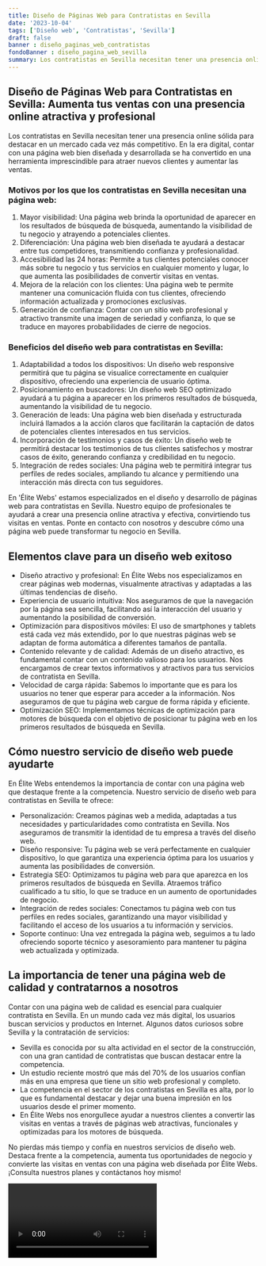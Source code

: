 ```yaml
---
title: Diseño de Páginas Web para Contratistas en Sevilla
date: '2023-10-04'
tags: ['Diseño web', 'Contratistas', 'Sevilla']
draft: false
banner : diseño_paginas_web_contratistas
fondoBanner : diseño_pagina_web_sevilla
summary: Los contratistas en Sevilla necesitan tener una presencia online sólida para destacar en un mercado cada vez más competitivo. En la era digital, contar con una página web bien diseñada y desarrollada se ha convertido en una herramienta imprescindible para atraer nuevos clientes y aumentar las ventas.
---
```


## Diseño de Páginas Web para Contratistas en Sevilla: Aumenta tus ventas con una presencia online atractiva y profesional

Los contratistas en Sevilla necesitan tener una presencia online sólida para destacar en un mercado cada vez más competitivo. En la era digital, contar con una página web bien diseñada y desarrollada se ha convertido en una herramienta imprescindible para atraer nuevos clientes y aumentar las ventas.

### Motivos por los que los contratistas en Sevilla necesitan una página web:

1. Mayor visibilidad: Una página web brinda la oportunidad de aparecer en los resultados de búsqueda de búsqueda, aumentando la visibilidad de tu negocio y atrayendo a potenciales clientes.
2. Diferenciación: Una página web bien diseñada te ayudará a destacar entre tus competidores, transmitiendo confianza y profesionalidad.
3. Accesibilidad las 24 horas: Permite a tus clientes potenciales conocer más sobre tu negocio y tus servicios en cualquier momento y lugar, lo que aumenta las posibilidades de convertir visitas en ventas.
4. Mejora de la relación con los clientes: Una página web te permite mantener una comunicación fluida con tus clientes, ofreciendo información actualizada y promociones exclusivas.
5. Generación de confianza: Contar con un sitio web profesional y atractivo transmite una imagen de seriedad y confianza, lo que se traduce en mayores probabilidades de cierre de negocios.

### Beneficios del diseño web para contratistas en Sevilla:

1. Adaptabilidad a todos los dispositivos: Un diseño web responsive permitirá que tu página se visualice correctamente en cualquier dispositivo, ofreciendo una experiencia de usuario óptima.
2. Posicionamiento en buscadores: Un diseño web SEO optimizado ayudará a tu página a aparecer en los primeros resultados de búsqueda, aumentando la visibilidad de tu negocio.
3. Generación de leads: Una página web bien diseñada y estructurada incluirá llamados a la acción claros que facilitarán la captación de datos de potenciales clientes interesados en tus servicios.
4. Incorporación de testimonios y casos de éxito: Un diseño web te permitirá destacar los testimonios de tus clientes satisfechos y mostrar casos de éxito, generando confianza y credibilidad en tu negocio.
5. Integración de redes sociales: Una página web te permitirá integrar tus perfiles de redes sociales, ampliando tu alcance y permitiendo una interacción más directa con tus seguidores.

En 'Élite Webs' estamos especializados en el diseño y desarrollo de páginas web para contratistas en Sevilla. Nuestro equipo de profesionales te ayudará a crear una presencia online atractiva y efectiva, convirtiendo tus visitas en ventas. Ponte en contacto con nosotros y descubre cómo una página web puede transformar tu negocio en Sevilla.

<GifSeo />

<Cta />

## Elementos clave para un diseño web exitoso

- Diseño atractivo y profesional: En Élite Webs nos especializamos en crear páginas web modernas, visualmente atractivas y adaptadas a las últimas tendencias de diseño.
- Experiencia de usuario intuitiva: Nos aseguramos de que la navegación por la página sea sencilla, facilitando así la interacción del usuario y aumentando la posibilidad de conversión.
- Optimización para dispositivos móviles: El uso de smartphones y tablets está cada vez más extendido, por lo que nuestras páginas web se adaptan de forma automática a diferentes tamaños de pantalla.
- Contenido relevante y de calidad: Además de un diseño atractivo, es fundamental contar con un contenido valioso para los usuarios. Nos encargamos de crear textos informativos y atractivos para tus servicios de contratista en Sevilla.
- Velocidad de carga rápida: Sabemos lo importante que es para los usuarios no tener que esperar para acceder a la información. Nos aseguramos de que tu página web cargue de forma rápida y eficiente.
- Optimización SEO: Implementamos técnicas de optimización para motores de búsqueda con el objetivo de posicionar tu página web en los primeros resultados de búsqueda en Sevilla.

## Cómo nuestro servicio de diseño web puede ayudarte

En Élite Webs entendemos la importancia de contar con una página web que destaque frente a la competencia. Nuestro servicio de diseño web para contratistas en Sevilla te ofrece:

- Personalización: Creamos páginas web a medida, adaptadas a tus necesidades y particularidades como contratista en Sevilla. Nos aseguramos de transmitir la identidad de tu empresa a través del diseño web.
- Diseño responsive: Tu página web se verá perfectamente en cualquier dispositivo, lo que garantiza una experiencia óptima para los usuarios y aumenta las posibilidades de conversión.
- Estrategia SEO: Optimizamos tu página web para que aparezca en los primeros resultados de búsqueda en Sevilla. Atraemos tráfico cualificado a tu sitio, lo que se traduce en un aumento de oportunidades de negocio.
- Integración de redes sociales: Conectamos tu página web con tus perfiles en redes sociales, garantizando una mayor visibilidad y facilitando el acceso de los usuarios a tu información y servicios.
- Soporte continuo: Una vez entregada la página web, seguimos a tu lado ofreciendo soporte técnico y asesoramiento para mantener tu página web actualizada y optimizada.

## La importancia de tener una página web de calidad y contratarnos a nosotros

Contar con una página web de calidad es esencial para cualquier contratista en Sevilla. En un mundo cada vez más digital, los usuarios buscan servicios y productos en Internet. Algunos datos curiosos sobre Sevilla y la contratación de servicios:

- Sevilla es conocida por su alta actividad en el sector de la construcción, con una gran cantidad de contratistas que buscan destacar entre la competencia.
- Un estudio reciente mostró que más del 70% de los usuarios confían más en una empresa que tiene un sitio web profesional y completo.
- La competencia en el sector de los contratistas en Sevilla es alta, por lo que es fundamental destacar y dejar una buena impresión en los usuarios desde el primer momento.
- En Élite Webs nos enorgullece ayudar a nuestros clientes a convertir las visitas en ventas a través de páginas web atractivas, funcionales y optimizadas para los motores de búsqueda.

No pierdas más tiempo y confía en nuestros servicios de diseño web. Destaca frente a la competencia, aumenta tus oportunidades de negocio y convierte las visitas en ventas con una página web diseñada por Élite Webs. ¡Consulta nuestros planes y contáctanos hoy mismo!

<Video />

<CtaBot job='Contratistas' city='Sevilla'/>

<Gmaps query='Sevilla+españa+maps' />
